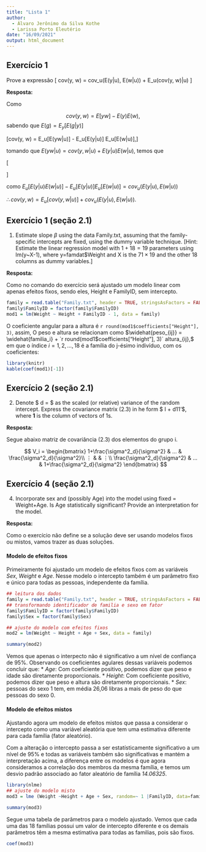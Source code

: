 ```yaml
---
title: "Lista 1"
author: 
  - Álvaro Jerônimo da Silva Kothe
  - Larissa Porto Eleutério
date: "16/09/2021"
output: html_document
---
```



## Exercício 1

Prove a expressão
\[
cov(y, w) = cov_u(E(y|u), E(w|u)) + E_u(cov(y, w)|u)
\]

**Resposta:**

Como

$$
cov(y, w) = E[yw] - E(y)E(w),
$$
sabendo que $E(g) = E_y[E(g|y)]$

\[cov(y, w) = E_u[E(yw|u)] - E_u[E(y|u)] E_u[E(w|u)],\]

tomando que $E(yw|u) = cov(y, w|u) + E(y|u)E(w|u),$ temos que



\[\begin{split}
cov(y, w) &= E_u[cov(y, w|u) + E(y|u)E(w|u)] - E_u[E(y|u)] E_u[E(w|u)] \\
          &= E_u[cov(y, w|u)] + E_u[E(y|u)E(w|u)] - E_u[E(y|u)] E_u[E(w|u)],
\end{split}
\]

como $E_u[E(y|u)E(w|u)] - E_u[E(y|u)] E_u[E(w|u)] = cov_u(E(y|u), E(w|u))$

$\therefore cov(y, w) = E_u[cov(y, w|u)] + cov_u(E(y|u), E(w|u)).$

## Exercício 1 (seção 2.1)
1. Estimate slope $\beta$ using the data Family.txt, assuming that the family-specific intercepts are fixed, using the dummy variable technique. [Hint: Estimate the linear regression model with $1 + 18 = 19$ parameters using lm(y~X-1), where y=famdat\$Weight and X is the $71 \times 19$ and the other 18 columns as dummy variables.]

**Resposta:**

Como no comando do exercício será ajustado um modelo linear com apenas efeitos fixos, sendo eles, Height e FamilyID, sem intercepto.

```r
family = read.table("Family.txt", header = TRUE, stringsAsFactors = FALSE)
family$FamilyID = factor(family$FamilyID)
mod1 = lm(Weight ~ Height + FamilyID - 1, data = family)
```

O coeficiente angular para a altura é `r round(mod1$coefficients["Height"], 3)`, assim, O peso e altura se relacionam como $\widehat{peso_{ij}} = \widehat{familia_i} + `r round(mod1$coefficients["Height"], 3)` altura_{ij},$ em que o índice $i = 1, 2, \dots, 18$ é a família do j-ésimo indivíduo, com os coeficientes:

```r
library(knitr)
kable(coef(mod1)[-1])
```



## Exercício 2 (seção 2.1)

2. Denote $ d = \frac{\sigma^2_d}{\sigma^2} $  as the scaled (or relative) variance of the random intercept. Express the covariance matrix (2.3) in he form $ I + d11'$, where **1** is the column of vectors of 1s.

**Resposta:**

Segue abaixo matriz de covariância (2.3) dos elementos do grupo i.

$$
V_i = \begin{bmatrix}
1+\frac{\sigma^2_d}{\sigma^2} & ... & \frac{\sigma^2_d}{\sigma^2}\\
⋮ & & ⋮\\
\frac{\sigma^2_d}{\sigma^2} & ... & 1+\frac{\sigma^2_d}{\sigma^2}
\end{bmatrix}
$$





## Exercício 4 (seção 2.1)

4. Incorporate sex and (possibly Age) into the model using fixed = Weight+Age. Is Age statistically significant? Provide an interpretation for the model.


**Resposta:**

Como o exercício não define se a solução deve ser usando modelos fixos ou mistos, vamos trazer as duas soluções.

#### Modelo de efeitos fixos

Primeiramente foi ajustado um modelo de efeitos fixos com as variáveis *Sex*, *Weight* e *Age*. Nesse modelo o intercepto também é um parâmetro fixo e único para todas as pessoas, independente da família.

```r
## leitura dos dados
family = read.table("Family.txt", header = TRUE, stringsAsFactors = FALSE)
## transformando identificador de familia e sexo em fator
family$FamilyID = factor(family$FamilyID)
family$Sex = factor(family$Sex)

## ajuste do modelo com efeitos fixos
mod2 = lm(Weight ~ Height + Age + Sex, data = family)

summary(mod2)
```
Vemos que apenas o interpecto não é significativo a um nível de confiança de 95%.
Observando os coeficientes agulares dessas variáveis podemos concluir que:
* *Age*: Com coeficiente positivo, podemos dizer que peso e idade são diretamente proporcionais.
* *Height*: Com coeficiente positivo, podemos dizer que peso e altura são diretamente proporcionais.
* *Sex*: pessoas do sexo 1 tem, em média 26,06 libras a mais de peso do que pessoas do sexo 0.


#### Modelo de efeitos mistos

Ajustando agora um modelo de efeitos mistos que passa a considerar o intercepto como uma variável aleatória que tem uma estimativa diferente para cada família (fator aleatório).

Com a alteração o intercepto passa a ser estatísticamente significativo a um nível de 95% e todas as variáveis também são significativas e mantém a interpretação acima, a diferença entre os modelos é que agora consideramos a correlação dos membros da mesma família, e temos um desvio padrão associado ao fator aleatório de família *14.06325*.

```r

library(nlme)
## ajuste do modelo misto
mod3 = lme (Weight ~Height + Age + Sex, random=~ 1 |FamilyID, data=family)

summary(mod3)


```

Segue uma tabela de parâmetros para o modelo ajustado. Vemos que cada uma das 18 famílias possui um valor de intercepto diferente e os demais parâmetros têm a mesma estimativa para todas as familias, pois são fixos.

```r

coef(mod3)

```












